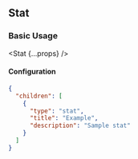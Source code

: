 
## Stat

### Basic Usage

<Stat {...props} />

#### Configuration

```json
{
  "children": [
    {
      "type": "stat",
      "title": "Example",
      "description": "Sample stat"
    }
  ]
}
```
